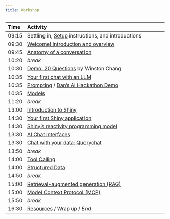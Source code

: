 ```yaml
---
title: Workshop
---
```


:::{.column-body}
| Time  | Activity                                                                 |
| :---- | :----------------------------------------------------------------------- |
| 09:15 | Settling in, [Setup](setup.qmd) instructions, and introductions          |
| 09:30 | [Welcome! Introduction and overview](01-welcome.qmd)                     |
| 09:45 | [Anatomy of a conversation](02-anatomy.qmd)                              |
| 10:20 | *break*                                                                  |
| 10:30 | [Demo: 20 Questions][demo20q] by Winston Chang                           |
| 10:35 | [Your first chat with an LLM](03-first.qmd)                              |
| 10:35 | [Prompting](04-prompt.qmd) / [Dan's AI Hackathon Demo][dan-ai-hackathon] |
| 10:35 | [Models](05-models.qmd)                                                  |
| 11:20 | *break*                                                                  |
| 13:00 | [Introduction to Shiny](06-shiny.qmd)                                    |
| 14:30 | [Your first Shiny application](07-app.qmd)                               |
| 14:30 | [Shiny's reactivity programming model](08-reactivity.qmd)                |
| 13:30 | [AI Chat Interfaces](09-chatbot.qmd)                                     |
| 13:30 | [Chat with your data: Querychat](10-querychat.qmd)                       |
| 13:50 | *break*                                                                  |
| 14:00 | [Tool Calling](11-tools.qmd)                                             |
| 14:00 | [Structured Data](12-structure.qmd)                                      |
| 14:50 | *break*                                                                  |
| 15:00 | [Retrieval-augmented generation (RAG)](13-rag.qmd)                       |
| 15:00 | [Model Context Protocol (MCP)](14-mcp.qmd)                               |
| 15:50 | *break*                                                                  |
| 16:30 | [Resources](90-more.qmd) / Wrap up / *End*                               |
:::

[demo20q]: https://github.com/chendaniely/nydsaic2025-llm/blob/main/code/20-questions/app.R
[dan-ai-hackathon]: https://github.com/chendaniely/ai-hackathon-2024
